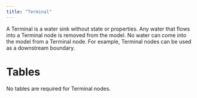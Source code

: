 ```yaml
---
title: "Terminal"
---
```


A Terminal is a water sink without state or properties.
Any water that flows into a Terminal node is removed from the model.
No water can come into the model from a Terminal node.
For example, Terminal nodes can be used as a downstream boundary.

# Tables

No tables are required for Terminal nodes.
